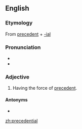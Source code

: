 ==English==

===Etymology===
From [[precedent]] + [[-ial]]

===Pronunciation===
* {{IPA|ˌpɹɛsəˈdɛntʃəl|lang=en}}
* {{rhymes|ɛntʃəl|lang=en}}

===Adjective===
{{en-adj|-}}

# {{lb|en|legal}} Having the force of [[precedent]].

====Antonyms====
* {{l|en|nonprecedential}}

[[zh:precedential]]